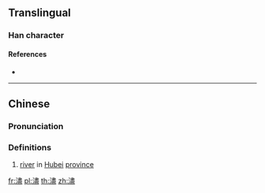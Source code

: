 {{character info/new}}
{{also|浕}}
==Translingual==

===Han character===
{{Han char|rn=85|rad=水|as=14|sn=17|four=35117|canj=ELMT|ids=⿰氵盡}}

====References====
* {{Han ref|kx=0655.310|dkj=18492|dj=1066.050|hdz=31774.030|uh=6FDC|ud=28636|bh=ED53|bd=60755}}

----

==Chinese==
{{zh-forms}}

===Pronunciation===
{{zh-pron
|m=jìn
|c=zeon6
|mc=y
|oc=y
|ma=
|cat=pn
}}

===Definitions===
{{zh-hanzi}}

# [[river]] in [[Hubei]] [[province]]

[[fr:濜]]
[[pl:濜]]
[[th:濜]]
[[zh:濜]]